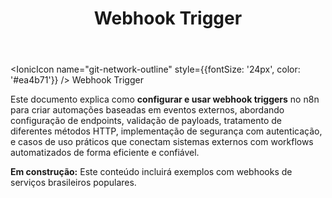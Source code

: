 ﻿---
sidebar_position: 1
title: Webhook Trigger
description: Como configurar e usar webhook triggers no n8n para automações baseadas em eventos
keywords: [n8n, webhook, trigger, eventos, automação, HTTP]
---

<IonicIcon name="git-network-outline" style={{fontSize: '24px', color: '#ea4b71'}} />
Webhook Trigger

Este documento explica como **configurar e usar webhook triggers** no n8n para criar automações baseadas em eventos externos, abordando configuração de endpoints, validação de payloads, tratamento de diferentes métodos HTTP, implementação de segurança com autenticação, e casos de uso práticos que conectam sistemas externos com workflows automatizados de forma eficiente e confiável.

**Em construção:** Este conteúdo incluirá exemplos com webhooks de serviços brasileiros populares.

